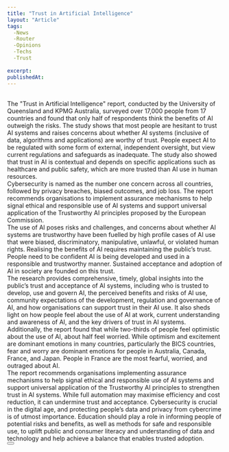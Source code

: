 ```yaml
---
title: "Trust in Artificial Intelligence"
layout: "Article"
tags:
  -News
  -Router
  -Opinions
  -Techs
  -Trust
 
excerpt:
publishedAt:
---
```

<br/>
The "Trust in Artificial Intelligence" report, conducted by the University of Queensland and KPMG Australia, surveyed over 17,000 people from 17 countries and found that only half of respondents think the benefits of AI outweigh the risks. The study shows that most people are hesitant to trust AI systems and raises concerns about whether AI systems (inclusive of data, algorithms and applications) are worthy of trust. People expect AI to be regulated with some form of external, independent oversight, but view current regulations and safeguards as inadequate. The study also showed that trust in AI is contextual and depends on specific applications such as healthcare and public safety, which are more trusted than AI use in human resources.
<br/>
<Image src="/willingnesstotrust.png" alt="" width={600} height={500} />
<br/>
Cybersecurity is named as the number one concern across all countries, followed by privacy breaches, biased outcomes, and job loss. The report recommends organisations to implement assurance mechanisms to help signal ethical and responsible use of AI systems and support universal application of the Trustworthy AI principles proposed by the European Commission.
<br/>
The use of AI poses risks and challenges, and concerns about whether AI systems are trustworthy have been fuelled by high profile cases of AI use that were biased, discriminatory, manipulative, unlawful, or violated human rights. Realising the benefits of AI requires maintaining the public’s trust. People need to be confident AI is being developed and used in a responsible and trustworthy manner. Sustained acceptance and adoption of AI in society are founded on this trust.
<br/>
<Image src="/willingnesstoTrust2.png" alt="" width={600} height={500} />
<br/>
The research provides comprehensive, timely, global insights into the public’s trust and acceptance of AI systems, including who is trusted to develop, use and govern AI, the perceived benefits and risks of AI use, community expectations of the development, regulation and governance of AI, and how organisations can support trust in their AI use. It also sheds light on how people feel about the use of AI at work, current understanding and awareness of AI, and the key drivers of trust in AI systems.
<br/>
Additionally, the report found that while two-thirds of people feel optimistic about the use of AI, about half feel worried. While optimism and excitement are dominant emotions in many countries, particularly the BICS countries, fear and worry are dominant emotions for people in Australia, Canada, France, and Japan. People in France are the most fearful, worried, and outraged about AI.
<br/>
<Image src="/willingnesstoTrust3.png" alt="" width={600} height={500} />
<br/>
The report recommends organisations implementing assurance mechanisms to help signal ethical and responsible use of AI systems and support universal application of the Trustworthy AI principles to strengthen trust in AI systems. While full automation may maximise efficiency and cost reduction, it can undermine trust and acceptance. Cybersecurity is crucial in the digital age, and protecting people’s data and privacy from cybercrime is of utmost importance. Education should play a role in informing people of potential risks and benefits, as well as methods for safe and responsible use, to uplift public and consumer literacy and understanding of data and technology and help achieve a balance that enables trusted adoption.
<br/>
<Button
  address="https://assets.kpmg.com/content/dam/kpmg/au/pdf/2023/trust-in-ai-global-insights-2023.pdf?trk=public_post-text"
  text="Source"
/>